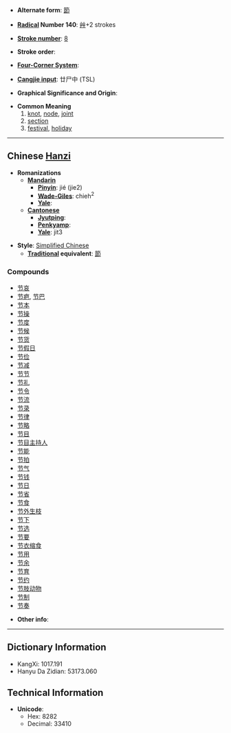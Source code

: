 * '''Alternate form''': [[節]]

* '''[[Wiktionary:Chinese radical index| Radical]] Number 140''': [[Wiktionary:Chinese radical index 艸|艸]]+2 strokes

* '''[[Wiktionary:Chinese total strokes index|Stroke number]]''': [[Wiktionary:Chinese total strokes index 8|8]]

* '''Stroke order''': 

* '''[[Wiktionary:Chinese four corner index|Four-Corner System]]''': 

* '''[[Wiktionary:Chinese Cangjie index|Cangjie input]]''': 廿尸中 (TSL)

* '''Graphical Significance and Origin''': 

* '''Common Meaning'''
*# [[knot]], [[node]], [[joint]]
*# [[section]]
*# [[festival]], [[holiday]]


----

== Chinese [[Hanzi]] ==

* '''Romanizations'''
** '''[[Mandarin]]'''
*** '''[[Pinyin]]''': jié (jie2)
*** '''[[Wade-Giles]]''': chieh<sup>2</sup>
*** '''[[Yale]]''': 
** '''[[Cantonese]]'''
*** '''[[Jyutping]]''':
*** '''[[Penkyamp]]''': 
*** '''[[Yale]]''': jit3

* '''Style''': [[Simplified Chinese]] 
** '''[[Traditional Chinese|Traditional]] equivalent''': [[節]]

===Compounds===
*[[节哀]]
*[[节疤]], [[节巴]]
*[[节本]]
*[[节操]]
*[[节度]]
*[[节候]]
*[[节货]]
*[[节假日]]
*[[节俭]]
*[[节减]]
*[[节节]]
*[[节礼]]
*[[节令]]
*[[节流]]
*[[节录]]
*[[节律]]
*[[节略]]
*[[节目]]
*[[节目主持人]]
*[[节能]]
*[[节拍]]
*[[节气]]
*[[节钱]]
*[[节日]]
*[[节省]]
*[[节食]]
*[[节外生枝]]
*[[节下]]
*[[节选]]
*[[节要]]
*[[节衣缩食]]
*[[节用]]
*[[节余]]
*[[节育]]
*[[节约]]
*[[节肢动物]]
*[[节制]]
*[[节奏]]

* '''Other info''': 

----

== Dictionary Information ==

* KangXi: 1017.191
* Hanyu Da Zidian: 53173.060

== Technical Information ==

* '''Unicode''':
** Hex: 8282
** Decimal: 33410